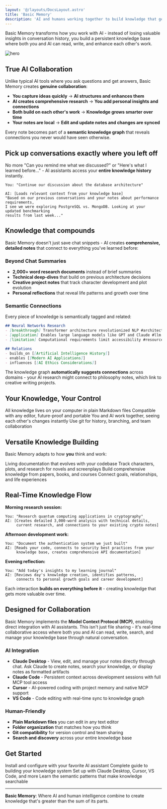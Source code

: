 ```yaml
---
layout: '@/layouts/DocsLayout.astro'
title: 'Basic Memory'
description: 'AI and humans working together to build knowledge that gets smarter over time'
---
```



Basic Memory transforms how you work with AI - instead of losing valuable insights in conversation history, you build a persistent knowledge base where both you and AI can read, write, and enhance each other's work.

![hero](/attachments/hero.png)

## True AI Collaboration

Unlike typical AI tools where you ask questions and get answers, Basic Memory creates **genuine collaboration**:

- **You capture ideas quickly** → **AI structures and enhances them**
- **AI creates comprehensive research** → **You add personal insights and connections**  
- **Both build on each other's work** → **Knowledge grows smarter over time**
- **Your notes are local** → **Edit and update notes and changes are synced**


Every note becomes part of a **semantic knowledge graph** that reveals connections you never would have seen otherwise.

## Pick up conversations exactly where you left off

No more "Can you remind me what we discussed?" or "Here's what I learned before..." - AI assistants access your **entire knowledge history** instantly.

```
You: "Continue our discussion about the database architecture"

AI: [Loads relevant context from your knowledge base]
"Based on our previous conversations and your notes about performance requirements, 
I see we were exploring PostgreSQL vs. MongoDB. Looking at your updated benchmarking 
results from last week..."
```


## Knowledge that compounds

Basic Memory doesn't just save chat snippets - AI creates **comprehensive, detailed notes** that connect to everything you've learned before:

### Beyond Chat Summaries

- **2,000+ word research documents** instead of brief summaries
- **Technical deep-dives** that build on previous architecture decisions  
- **Creative project notes** that track character development and plot evolution
- **Personal reflections** that reveal life patterns and growth over time

### Semantic Connections
Every piece of knowledge is semantically tagged and related:

```markdown
## Neural Networks Research
- [breakthrough] Transformer architecture revolutionized NLP #architecture
- [application] Enables large language models like GPT and Claude #llm
- [limitation] Computational requirements limit accessibility #resource-constraint

## Relations
- builds_on [[Artificial Intelligence History]]
- enables [[Modern AI Applications]]  
- influences [[AI Ethics Considerations]]
```

The knowledge graph **automatically suggests connections** across domains - your AI research might connect to philosophy notes, which link to creative writing projects.

## Your Knowledge, Your Control

<CardGroup cols={2}>
  <Card title="Local-first storage">
    All knowledge lives on your computer in plain Markdown files
  </Card>
  <Card title="Standard file formats">
    Compatible with any editor, future-proof and portable
  </Card>
  <Card title="Real-time collaboration">
    You and AI work together, seeing each other's changes instantly
  </Card>
  <Card title="Version control ready">
    Use git for history, branching, and team collaboration
  </Card>
</CardGroup>

## Versatile Knowledge Building

Basic Memory adapts to how **you** think and work:

<CardGroup cols={2}>
  <Card title="Code Projects" href="/how-to/project-documentation">
    Living documentation that evolves with your codebase
  </Card>
  <Card title="Creative Writing" href="/how-to/writing-organization">
    Track characters, plots, and research for novels and screenplays  
  </Card>
  <Card title="Research & Learning" href="/how-to/research-learning">
    Build comprehensive knowledge from papers, books, and courses
  </Card>
  <Card title="Personal Growth" href="/how-to/personal-knowledge">
    Connect goals, relationships, and life experiences
  </Card>
</CardGroup>

## Real-Time Knowledge Flow

**Morning research session:**
```
You: "Research quantum computing applications in cryptography"
AI: [Creates detailed 3,000-word analysis with technical details, 
     current research, and connections to your existing crypto notes]
```

**Afternoon development work:**
```  
You: "Document the authentication system we just built"
AI: [Reads your code, connects to security best practices from your 
     knowledge base, creates comprehensive API documentation]
```

**Evening reflection:**
```
You: "Add today's insights to my learning journal"  
AI: [Reviews day's knowledge creation, identifies patterns,
     connects to personal growth goals and career development]
```

Each interaction **builds on everything before it** - creating knowledge that gets more valuable over time.

## Designed for Collaboration

Basic Memory implements the **Model Context Protocol (MCP)**, enabling direct integration with AI assistants. This isn't just file sharing - it's real-time collaborative access where both you and AI can read, write, search, and manage your knowledge base through natural conversation.

### AI Integration
- **Claude Desktop** - View, edit, and manage your notes directly through chat. Ask Claude to create notes, search your knowledge, or display notes as formatted artifacts
- **Claude Code** - Persistent context across development sessions with full MCP tool access  
- **Cursor** - AI-powered coding with project memory and native MCP support
- **VS Code** - Code editing with real-time sync to knowledge graph

### Human-Friendly
- **Plain Markdown files** you can edit in any text editor
- **Folder organization** that matches how you think
- **Git compatibility** for version control and team sharing
- **Search and discovery** across your entire knowledge base

## Get Started

<CardGroup cols={2}>
  <Card
    title="Quick Setup"
    href="/getting-started"
  >
    Install and configure with your favorite AI assistant
  </Card>
  <Card
    title="How to Use"
    href="/user-guide" 
  >
    Complete guide to building your knowledge system
  </Card>
  <Card
    title="Integration Guides"
    href="/integrations/claude-desktop"
  >
    Set up with Claude Desktop, Cursor, VS Code, and more
  </Card>
  <Card
    title="Knowledge Format" 
    href="/guides/knowledge-format"
  >
    Learn the semantic patterns that make knowledge searchable
  </Card>
</CardGroup>

---

**Basic Memory**: Where AI and human intelligence combine to create knowledge that's greater than the sum of its parts.